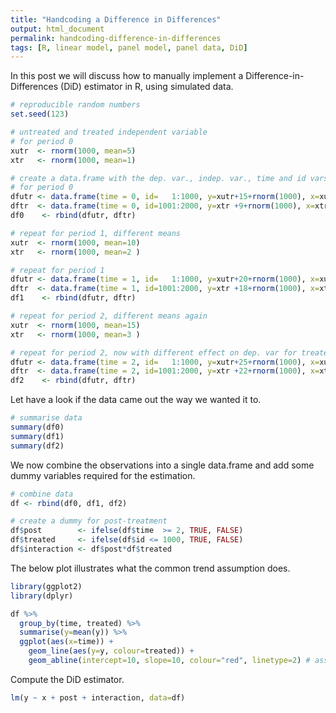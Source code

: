```yaml
---
title: "Handcoding a Difference in Differences"
output: html_document
permalink: handcoding-difference-in-differences
tags: [R, linear model, panel model, panel data, DiD]
---
```


In this post we will discuss how to manually implement a Difference-in-Differences (DiD) estimator in R,
using simulated data.

```r
# reproducible random numbers
set.seed(123)

# untreated and treated independent variable
# for period 0
xutr  <- rnorm(1000, mean=5)
xtr   <- rnorm(1000, mean=1)

# create a data.frame with the dep. var., indep. var., time and id vars
# for period 0
dfutr <- data.frame(time = 0, id=   1:1000, y=xutr+15+rnorm(1000), x=xutr)
dftr  <- data.frame(time = 0, id=1001:2000, y=xtr +9+rnorm(1000), x=xtr )
df0    <- rbind(dfutr, dftr)

# repeat for period 1, different means
xutr  <- rnorm(1000, mean=10)
xtr   <- rnorm(1000, mean=2 )

# repeat for period 1
dfutr <- data.frame(time = 1, id=   1:1000, y=xutr+20+rnorm(1000), x=xutr)
dftr  <- data.frame(time = 1, id=1001:2000, y=xtr +18+rnorm(1000), x=xtr )
df1    <- rbind(dfutr, dftr)

# repeat for period 2, different means again
xutr  <- rnorm(1000, mean=15)
xtr   <- rnorm(1000, mean=3 )

# repeat for period 2, now with different effect on dep. var for treated (id=1001:2000)
dfutr <- data.frame(time = 2, id=   1:1000, y=xutr+25+rnorm(1000), x=xutr)
dftr  <- data.frame(time = 2, id=1001:2000, y=xtr +22+rnorm(1000), x=xtr )
df2    <- rbind(dfutr, dftr)
```

Let have a look if the data came out the way we wanted it to.

```r
# summarise data
summary(df0)
summary(df1)
summary(df2)
```

We now combine the observations into a single data.frame and add some dummy variables required for the estimation.

```r
# combine data
df <- rbind(df0, df1, df2)

# create a dummy for post-treatment
df$post        <- ifelse(df$time  >= 2, TRUE, FALSE)
df$treated     <- ifelse(df$id <= 1000, TRUE, FALSE)
df$interaction <- df$post*df$treated
```

The below plot illustrates what the common trend assumption does.

```r
library(ggplot2)
library(dplyr)

df %>%
  group_by(time, treated) %>%
  summarise(y=mean(y)) %>%
  ggplot(aes(x=time)) + 
    geom_line(aes(y=y, colour=treated)) + 
    geom_abline(intercept=10, slope=10, colour="red", linetype=2) # assumed common trend
```

Compute the DiD estimator.

```r
lm(y ~ x + post + interaction, data=df)
```
